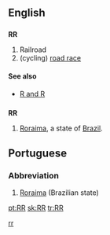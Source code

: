 ==English==
==={{initialism}}===
'''RR'''

# Railroad
# (cycling) [[road race]]

====See also====
* [[R and R]]
==={{abbreviation}}===
'''RR'''
#[[Roraima]], a state of [[Brazil]].

==Portuguese==
===Abbreviation===
#[[Roraima]] (Brazilian state)

[[Category:Cycle racing|rr]]

[[pt:RR]]
[[sk:RR]]
[[tr:RR]]